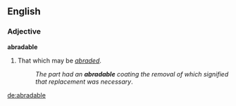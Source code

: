==English==

===Adjective===
'''abradable'''

# That which may be ''[[abraded]]''.
#:''The part had an '''abradable''' coating the removal of which signified that replacement was necessary''.

[[de:abradable]]